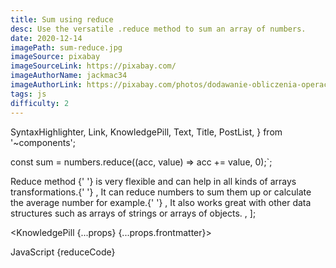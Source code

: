 ```yaml
---
title: Sum using reduce
desc: Use the versatile .reduce method to sum an array of numbers.
date: 2020-12-14
imagePath: sum-reduce.jpg
imageSource: pixabay
imageSourceLink: https://pixabay.com/
imageAuthorName: jackmac34
imageAuthorLink: https://pixabay.com/photos/dodawanie-obliczenia-operacja-2278408/
tags: js
difficulty: 2
---
```


  SyntaxHighlighter,
  Link,
  KnowledgePill,
  Text,
  Title,
  PostList,
} from '~components';

const sum = numbers.reduce((acc, value) => acc += value, 0);`;

  <Text>
    <Link href="https://www.w3schools.com/jsref/jsref_reduce.asp">
      Reduce method
    </Link>{' '}
    is very flexible and can help in all kinds of arrays transformations.{' '}
  </Text>,
  <Text>
    It can reduce numbers to sum them up or calculate the average number for
    example.{' '}
  </Text>,
  <Text>
    It also works great with other data structures such as arrays of strings or
    arrays of objects.
  </Text>,
];

<KnowledgePill {...props} {...props.frontmatter}>
  <Title level={4} transform="none">
    Sum those numbers
  </Title>
  <Text size="small">JavaScript</Text>
  <SyntaxHighlighter>{reduceCode}</SyntaxHighlighter>
  <Title level={4} transform="none">
    Summary
  </Title>
  <PostList data={listData} />
</KnowledgePill>
